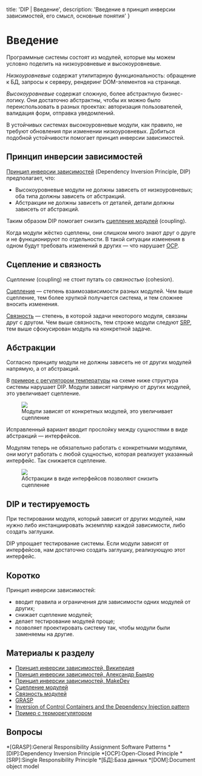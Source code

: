 
  title: 'DIP | Введение',
  description: 'Введение в принцип инверсии зависимостей, его смысл, основные понятия'
}


# Введение

Программные системы состоят из модулей, которые мы можем условно поделить на низкоуровневые и высокоуровневые.

_Низкоуровневые_ содержат утилитарную функциональность: обращение к БД, запросы к серверу, рендеринг DOM-элементов на странице.

_Высокоуровневые_ содержат сложную, более абстрактную бизнес-логику. Они достаточно абстрактны, чтобы их можно было переиспользовать в разных проектах: авторизация пользователей, валидация форм, отправка уведомлений.

В устойчивых системах высокоуровневые модули, как правило, не требуют обновления при изменении низкоуровневых. Добиться подобной устойчивости помогает принцип инверсии зависимостей.

## Принцип инверсии зависимостей

[Принцип инверсии зависимостей](https://ru.wikipedia.org/wiki/Принцип_инверсии_зависимостей) (Dependency Inversion Principle, DIP) предполагает, что:
- Высокоуровневые модули не должны зависеть от низкоуровневых; оба типа должны зависеть от абстракций.
- Абстракции не должны зависеть от деталей, детали должны зависеть от абстракций.

Таким образом DIP помогает снизить [сцепление модулей](https://ru.wikipedia.org/wiki/Зацепление_(программирование)) (coupling).

Когда модули жёстко сцеплены, они слишком много знают друг о друге и не функционируют по отдельности. В такой ситуации изменения в одном будут требовать изменений в других — что нарушает [OCP](/ocp).

## Сцепление и связность

_Сцепление_ (coupling) не стоит путать со _связностью_ (cohesion).

[Сцепление](https://ru.wikipedia.org/wiki/Зацепление_(программирование)) — степень взаимозависимости разных модулей. Чем выше сцепление, тем более хрупкой получается система, и тем сложнее вносить изменения.

[Связность](https://ru.wikipedia.org/wiki/Связность_(программирование)) — степень, в которой задачи некоторого модуля, связаны друг с другом. Чем выше связность, тем строже модули следуют [SRP](/srp), тем выше сфокусирован модуль на конкретной задаче.

## Абстракции

Согласно принципу модули не должны зависеть не от других модулей напрямую, а от абстракций.

В [примере c регулятором температуры](http://stg-tud.github.io/sedc/Lecture/ws13-14/3.5-DIP.html#mode=document) на схеме ниже структура системы нарушает DIP. Модули зависят напрямую от других модулей, это увеличивает сцепление.

<Figure>
  <img src='/static/dip-violation.svg' />
  <figcaption>Модули зависят от конкретных модулей, это увеличивает сцепление</figcaption>
</Figure>

Исправленный вариант вводит прослойку между сущностями в виде абстракций — интерфейсов.

Модулям теперь не обязательно работать с конкретными модулями, они могут работать с любой сущностью, которая реализует указанный интерфейс. Так снижается сцепление.

<Figure>
  <img src='/static/dip-compliance.svg' />
  <figcaption>Абстракции в виде интерфейсов позволяют снизить сцепление</figcaption>
</Figure>

## DIP и тестируемость

При тестировании модуля, который зависит от других модулей, нам нужно либо инстанциировать экземпляр каждой зависимости, либо создать заглушки.

 DIP упрощает тестирование системы. Если модули зависят от интерфейсов, нам достаточно создать заглушку, реализующую этот интерфейс.

## Коротко
Принцип инверсии зависимостей:
- вводит правила и ограничения для зависимости одних модулей от других;
- снижает сцепление модулей;
- делает тестирование модулей проще;
- позволяет проектировать систему так, чтобы модули были заменяемы на другие.

## Материалы к разделу
- [Принцип инверсии зависимостей, Википедия](https://ru.wikipedia.org/wiki/Принцип_инверсии_зависимостей)
- [Принцип инверсии зависимостей, Александр Бындю](https://blog.byndyu.ru/2009/12/blog-post.html)
- [Принцип инверсии зависимостей, MakeDev](https://makedev.org/principles/solid/dip.html)
- [Сцепление модулей](https://ru.wikipedia.org/wiki/Зацепление_(программирование))
- [Связность модулей](https://ru.wikipedia.org/wiki/Связность_(программирование))
- [GRASP](https://ru.wikipedia.org/wiki/GRASP)
- [Inversion of Control Containers and the Dependency Injection pattern](https://martinfowler.com/articles/injection.html)
- [Пример с терморегулятором](http://stg-tud.github.io/sedc/Lecture/ws13-14/3.5-DIP.html#mode=document)

## Вопросы
<Quiz name='dip-intro-1' />
<Quiz name='dip-intro-2' />
<Quiz name='dip-intro-3' />

*[GRASP]:General Responsibility Assignment Software Patterns
*[DIP]:Dependency Inversion Principle
*[OCP]:Open-Closed Principle
*[SRP]:Single Responsibility Principle
*[БД]:База данных
*[DOM]:Document object model
